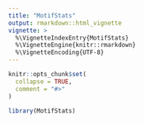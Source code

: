 ```yaml
---
title: "MotifStats"
output: rmarkdown::html_vignette
vignette: >
  %\VignetteIndexEntry{MotifStats}
  %\VignetteEngine{knitr::rmarkdown}
  %\VignetteEncoding{UTF-8}
---
```


```r
knitr::opts_chunk$set(
  collapse = TRUE,
  comment = "#>"
)
```

```r
library(MotifStats)
```
